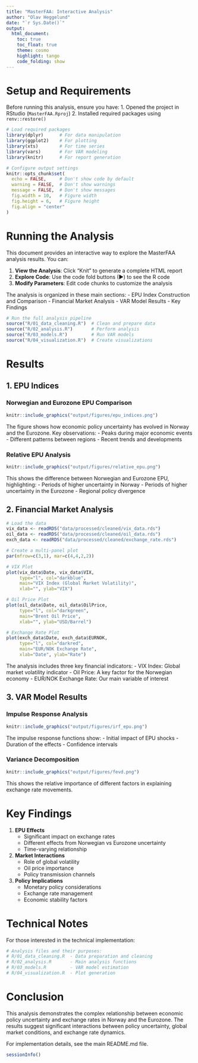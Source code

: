 ```yaml
---
title: "MasterFAA: Interactive Analysis"
author: "Olav Heggelund"
date: "`r Sys.Date()`"
output:
  html_document:
    toc: true
    toc_float: true
    theme: cosmo
    highlight: tango
    code_folding: show
---
```


# Setup and Requirements

Before running this analysis, ensure you have:
1. Opened the project in RStudio (`MasterFAA.Rproj`)
2. Installed required packages using `renv::restore()`

```r
# Load required packages
library(dplyr)      # For data manipulation
library(ggplot2)    # For plotting
library(xts)        # For time series
library(vars)       # For VAR modeling
library(knitr)      # For report generation

# Configure output settings
knitr::opts_chunk$set(
  echo = FALSE,     # Don't show code by default
  warning = FALSE,  # Don't show warnings
  message = FALSE,  # Don't show messages
  fig.width = 10,   # Figure width
  fig.height = 6,   # Figure height
  fig.align = "center"
)
```

# Running the Analysis

This document provides an interactive way to explore the MasterFAA analysis results. You can:

1. **View the Analysis**: Click "Knit" to generate a complete HTML report
2. **Explore Code**: Use the code fold buttons (▶) to see the R code
3. **Modify Parameters**: Edit code chunks to customize the analysis

The analysis is organized in these main sections:
- EPU Index Construction and Comparison
- Financial Market Analysis
- VAR Model Results
- Key Findings

```r
# Run the full analysis pipeline
source("R/01_data_cleaning.R")  # Clean and prepare data
source("R/02_analysis.R")       # Perform analysis
source("R/03_models.R")         # Run VAR models
source("R/04_visualization.R")  # Create visualizations
```

# Results

## 1. EPU Indices

### Norwegian and Eurozone EPU Comparison

```r
knitr::include_graphics("output/figures/epu_indices.png")
```

The figure shows how economic policy uncertainty has evolved in Norway and the Eurozone. Key observations:
- Peaks during major economic events
- Different patterns between regions
- Recent trends and developments

### Relative EPU Analysis

```r
knitr::include_graphics("output/figures/relative_epu.png")
```

This shows the difference between Norwegian and Eurozone EPU, highlighting:
- Periods of higher uncertainty in Norway
- Periods of higher uncertainty in the Eurozone
- Regional policy divergence

## 2. Financial Market Analysis

```r
# Load the data
vix_data <- readRDS("data/processed/cleaned/vix_data.rds")
oil_data <- readRDS("data/processed/cleaned/oil_data.rds")
exch_data <- readRDS("data/processed/cleaned/exchange_rate.rds")

# Create a multi-panel plot
par(mfrow=c(3,1), mar=c(4,4,2,2))

# VIX Plot
plot(vix_data$Date, vix_data$VIX, 
     type="l", col="darkblue", 
     main="VIX Index (Global Market Volatility)",
     xlab="", ylab="VIX")

# Oil Price Plot
plot(oil_data$Date, oil_data$OilPrice, 
     type="l", col="darkgreen",
     main="Brent Oil Price",
     xlab="", ylab="USD/Barrel")

# Exchange Rate Plot
plot(exch_data$Date, exch_data$EURNOK, 
     type="l", col="darkred",
     main="EUR/NOK Exchange Rate",
     xlab="Date", ylab="Rate")
```

The analysis includes three key financial indicators:
- VIX Index: Global market volatility indicator
- Oil Price: A key factor for the Norwegian economy
- EUR/NOK Exchange Rate: Our main variable of interest

## 3. VAR Model Results

### Impulse Response Analysis

```r
knitr::include_graphics("output/figures/irf_epu.png")
```

The impulse response functions show:
- Initial impact of EPU shocks
- Duration of the effects
- Confidence intervals

### Variance Decomposition

```r
knitr::include_graphics("output/figures/fevd.png")
```

This shows the relative importance of different factors in explaining exchange rate movements.

# Key Findings

1. **EPU Effects**
   - Significant impact on exchange rates
   - Different effects from Norwegian vs Eurozone uncertainty
   - Time-varying relationship

2. **Market Interactions**
   - Role of global volatility
   - Oil price importance
   - Policy transmission channels

3. **Policy Implications**
   - Monetary policy considerations
   - Exchange rate management
   - Economic stability factors

# Technical Notes

For those interested in the technical implementation:

```r
# Analysis files and their purposes:
# R/01_data_cleaning.R  - Data preparation and cleaning
# R/02_analysis.R       - Main analysis functions
# R/03_models.R         - VAR model estimation
# R/04_visualization.R  - Plot generation
```

# Conclusion

This analysis demonstrates the complex relationship between economic policy uncertainty and exchange rates in Norway and the Eurozone. The results suggest significant interactions between policy uncertainty, global market conditions, and exchange rate dynamics.

For implementation details, see the main README.md file.

```r
sessionInfo()
```